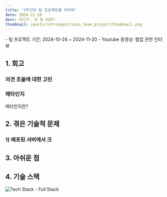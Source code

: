 ```yaml
---
title: '3주간의 팀 프로젝트를 마치며'
date: 2024-11-26
desc: 어디가. 네 팀 버려?
thumbnail: /posts/retrospect/vaco_team_project/thumbnail.png
---
```


<Callout type='info'>
  - 팀 프로젝트 기간: 2024-10-24 ~ 2024-11-20
  - Youtube 동영상: <Link href="https://youtu.be/zMM4XVPLMi0?si=vXMnErU_OKwvN7Vf">협업 관련 인터뷰</Link>
</Callout>

## 1. 회고

### 의견 조율에 대한 고민



### 메타인지

메타인지란? 

## 2. 겪은 기술적 문제

### 1) 배포된 서버에서 크

## 3. 아쉬운 점

## 4. 기술 스택

![Tech Stack - Full Stack](/posts/retrospect/vaco_team_project/1.png)
